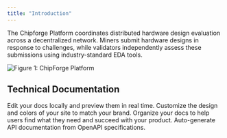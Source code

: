 ```yaml
---
title: "Introduction"
---
```


The Chipforge Platform coordinates distributed hardware design evaluation across a decentralized network. Miners submit hardware designs in response to challenges, while validators independently assess these submissions using industry-standard EDA tools.

<img
  src="/images/Servicesbreakdown.svg"
  alt="Figure 1: ChipForge Platform"
  title="Figure 1: ChipForge Platform"
  className="mx-auto"
/>

## Technical Documentation

<Columns cols={2}>
  <Card title="Platform Components" icon="computer" href="/development">
    Edit your docs locally and preview them in real time.
  </Card>
  <Card title="System Architecture" icon="solar-system" href="/system-arch">
    Customize the design and colors of your site to match your brand.
  </Card>
  <Card title="Database Section" icon="database" href="/database">
    Organize your docs to help users find what they need and succeed with your product.
  </Card>
  <Card title="File Storage System" icon="file" href="/file-storage">
    Auto-generate API documentation from OpenAPI specifications.
  </Card>
  <Card title="System Workflows" icon="server" href="/system-workflows">
    
  </Card>
  <Card title="EDA Server Integration" icon="credit-card-front" href="/eda">
    
  </Card>
  <Card title="Scoring Methodology" icon="input-numeric">
    
  </Card>
  <Card title="Performance & Scalability" icon="sparkles" href="/performance">
    
  </Card>
</Columns>